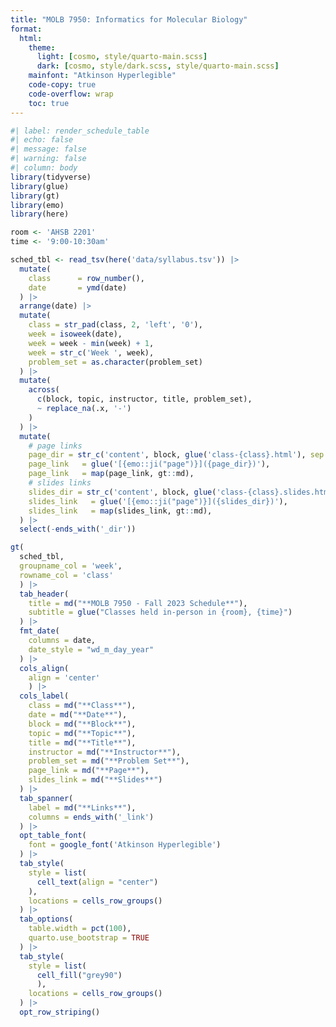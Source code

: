 ```yaml
---
title: "MOLB 7950: Informatics for Molecular Biology"
format:
  html:
    theme:
      light: [cosmo, style/quarto-main.scss]
      dark: [cosmo, style/dark.scss, style/quarto-main.scss]
    mainfont: "Atkinson Hyperlegible"
    code-copy: true
    code-overflow: wrap
    toc: true
---
```


```r
#| label: render_schedule_table
#| echo: false
#| message: false
#| warning: false
#| column: body
library(tidyverse)
library(glue)
library(gt)
library(emo)
library(here)

room <- 'AHSB 2201'
time <- '9:00-10:30am'

sched_tbl <- read_tsv(here('data/syllabus.tsv')) |>
  mutate(
    class      = row_number(),
    date       = ymd(date)
  ) |>
  arrange(date) |>
  mutate(
    class = str_pad(class, 2, 'left', '0'),
    week = isoweek(date),
    week = week - min(week) + 1,
    week = str_c('Week ', week),
    problem_set = as.character(problem_set)
  ) |>
  mutate(
    across(
      c(block, topic, instructor, title, problem_set),
      ~ replace_na(.x, '-')
    )
  ) |>
  mutate(
    # page links
    page_dir = str_c('content', block, glue('class-{class}.html'), sep = '/'),
    page_link   = glue('[{emo::ji("page")}]({page_dir})'), 
    page_link   = map(page_link, gt::md),
    # slides links
    slides_dir = str_c('content', block, glue('class-{class}.slides.html'), sep = '/'),
    slides_link   = glue('[{emo::ji("page")}]({slides_dir})'), 
    slides_link   = map(slides_link, gt::md),
  ) |>
  select(-ends_with('_dir'))

gt(
  sched_tbl,
  groupname_col = 'week',
  rowname_col = 'class'
  ) |>
  tab_header(
    title = md("**MOLB 7950 - Fall 2023 Schedule**"),
    subtitle = glue("Classes held in-person in {room}, {time}")
  ) |>
  fmt_date(
    columns = date,
    date_style = "wd_m_day_year"
  ) |>
  cols_align(
    align = 'center'
    ) |>
  cols_label(
    class = md("**Class**"),
    date = md("**Date**"),
    block = md("**Block**"),
    topic = md("**Topic**"),
    title = md("**Title**"),
    instructor = md("**Instructor**"),
    problem_set = md("**Problem Set**"),
    page_link = md("**Page**"),
    slides_link = md("**Slides**")
  ) |>
  tab_spanner(
    label = md("**Links**"),
    columns = ends_with('_link')
  ) |>
  opt_table_font(
    font = google_font('Atkinson Hyperlegible')
  ) |>
  tab_style(
    style = list(
      cell_text(align = "center")
    ),
    locations = cells_row_groups()
  ) |>
  tab_options(
    table.width = pct(100),
    quarto.use_bootstrap = TRUE
  ) |>
  tab_style(
    style = list(
      cell_fill("grey90")
      ),
    locations = cells_row_groups()
  ) |>
  opt_row_striping()
```
